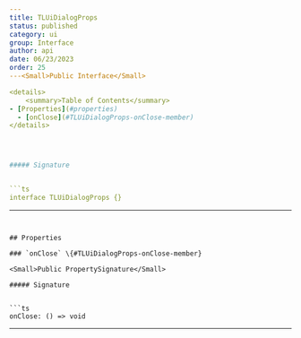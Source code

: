 ```yaml
---
title: TLUiDialogProps
status: published
category: ui
group: Interface
author: api
date: 06/23/2023
order: 25
---<Small>Public Interface</Small>

<details>
	<summary>Table of Contents</summary>
- [Properties](#properties)
  - [onClose](#TLUiDialogProps-onClose-member)
</details>




##### Signature


```ts
interface TLUiDialogProps {}
```

---
```


## Properties

### `onClose` \{#TLUiDialogProps-onClose-member}

<Small>Public PropertySignature</Small>

##### Signature


```ts
onClose: () => void
```

---

